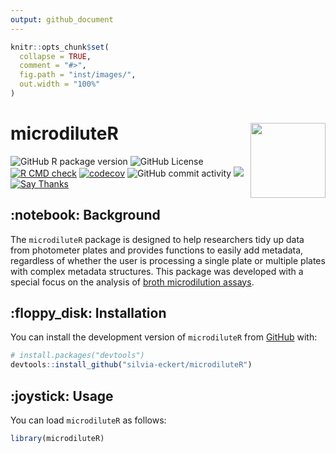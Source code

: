 ```yaml
---
output: github_document
---
```


<!-- README.md is generated from README.Rmd. Please edit that file -->

```r
knitr::opts_chunk$set(
  collapse = TRUE,
  comment = "#>",
  fig.path = "inst/images/",
  out.width = "100%"
)
```

# microdiluteR <img src="inst/images/logo.png" align="right" alt="" width="120" />
![GitHub R package version](https://img.shields.io/github/r-package/v/silvia-eckert/microdiluteR)
![GitHub License](https://img.shields.io/github/license/silvia-eckert/microdiluteR)
[![R CMD check](https://github.com/silvia-eckert/microdiluteR/actions/workflows/rcmdcheck.yml/badge.svg)](https://github.com/silvia-eckert/microdiluteR/actions/workflows/rcmdcheck.yml)
[![codecov](https://codecov.io/gh/silvia-eckert/microdiluteR/graph/badge.svg?token=5K4A0M73W1)](https://codecov.io/gh/silvia-eckert/microdiluteR)
![GitHub commit activity](https://img.shields.io/github/commit-activity/m/silvia-eckert/microdiluteR)
![](https://img.shields.io/badge/repo%20status-active-green.svg)
[![Say Thanks](https://img.shields.io/badge/Thanks-message?label=Say&labelColor=%234b4b4b&color=%23ebfc03&link=https%3A%2F%2Fsaythanks.io%2Fto%2Fsilvia-eckert)](https://saythanks.io/to/silvia-eckert)


## :notebook: Background

The `microdiluteR` package is designed to help researchers tidy up data from photometer plates and provides functions to easily add metadata, regardless of whether the user is processing a single plate or multiple plates with complex metadata structures. This package was developed with a special focus on the analysis of [broth microdilution assays](https://www.sciencedirect.com/topics/biochemistry-genetics-and-molecular-biology/broth-dilution).

## :floppy_disk: Installation

You can install the development version of `microdiluteR` from [GitHub](https://github.com/) with:

``` r
# install.packages("devtools")
devtools::install_github("silvia-eckert/microdiluteR")
```

## :joystick: Usage

You can load `microdiluteR` as follows:

```r
library(microdiluteR)
```


